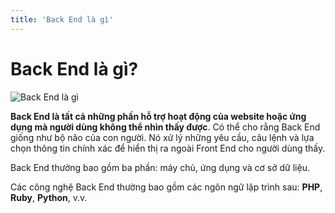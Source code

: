 ```yaml
---
title: 'Back End là gì'
---
```


# Back End là gì?

![Back End là gì](/static/media/backend.jpg)

**Back End là tất cả những phần hỗ trợ hoạt động của website hoặc ứng dụng mà người dùng không thể nhìn thấy được**. Có thể cho rằng Back End giống như bộ não của con người. Nó xử lý những yêu cầu, câu lệnh và lựa chọn thông tin chính xác để hiển thị ra ngoài Front End cho người dùng thấy.

Back End thường bao gồm ba phần: máy chủ, ứng dụng và cơ sở dữ liệu.

Các công nghệ Back End thường bao gồm các ngôn ngữ lập trình sau: **PHP**, **Ruby**, **Python**, v.v.
